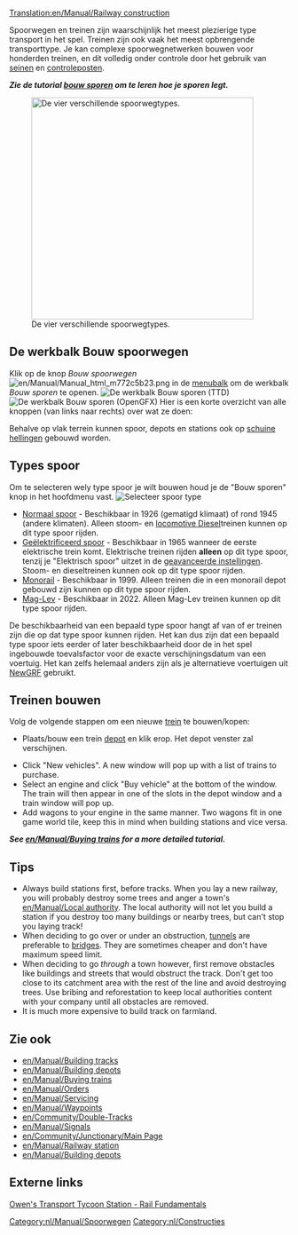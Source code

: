[[Translation:en/Manual/Railway construction]]
{{nl/Vertaling|en/Manual/Railway construction|5}}{{nl/Manual/Inhoudsopgave}}

Spoorwegen en treinen zijn waarschijnlijk het meest plezierige type transport in het spel. Treinen zijn ook vaak het meest opbrengende transporttype. Je kan complexe spoorwegnetwerken bouwen voor honderden treinen, en dit volledig onder controle door het gebruik van [[nl/Manual/Seinen|seinen]] en [[nl/Controlepost|controleposten]].

'''''Zie de tutorial [[nl/Manual/Bouw sporen|bouw sporen]] om te leren hoe je sporen legt.'''''


[[File:en/Manual/4 Types of railway.png|thumb|none|400px|De vier verschillende spoorwegtypes.]]

== De werkbalk Bouw spoorwegen ==
Klik op de knop ''Bouw spoorwegen'' [[File:en/Manual/Manual html m772c5b23.png]] in de [[nl/Manual/Spelinterface#de-menubalk|menubalk]] om de werkbalk ''Bouw sporen'' te openen.
[[File:en/Manual/Railroad ConstructionTTD.png|none|frame|De werkbalk ''Bouw sporen'' (TTD)]]
[[File:nl/Manual/Bouw spoorwegen.png|none|frame|De werkbalk ''Bouw sporen'' (OpenGFX)]]
Hier is een korte overzicht van alle knoppen (van links naar rechts) over wat ze doen:
{{en/Manual/Railway toolbar overview}}

Behalve op vlak terrein kunnen spoor, depots en stations ook op [[nl/Schuine hellingen|schuine hellingen]] gebouwd worden.

==Types spoor==
Om te selecteren wely type spoor je wilt bouwen houd je de "Bouw sporen" knop in het hoofdmenu vast.
[[File:en/Manual/Openttd-rail1.png|none|frame|Selecteer spoor type]]
* [[nl/Spoor|Normaal spoor]] - Beschikbaar in 1926 (gematigd klimaat) of rond 1945 (andere klimaten). Alleen stoom- en [https://www.wikipedia.org/wiki/Diesel locomotive Diesel]treinen kunnen op dit type spoor rijden.
* [[nl/Geelektrificeerd spoor|Geëlektrificeerd spoor]] - Beschikbaar in 1965 wanneer de eerste elektrische trein komt. Elektrische treinen rijden '''alleen''' op dit type spoor, tenzij je "Elektrisch spoor" uitzet in de [[nl/Geavanceerde Instellingen|geavanceerde instellingen]]. Stoom- en dieseltreinen kunnen ook op dit type spoor rijden.
* [[nl/Manual/Base Set/Monorail|Monorail]] - Beschikbaar in 1999. Alleen treinen die in een monorail depot gebouwd zijn kunnen op dit type spoor rijden.
* [[nl/Manual/Base Set/MagLev|Mag-Lev]] - Beschikbaar in 2022. Alleen Mag-Lev treinen kunnen op dit type spoor rijden.

De beschikbaarheid van een bepaald type spoor hangt af van of er treinen zijn die op dat type spoor kunnen rijden. Het kan dus zijn dat een bepaald type spoor iets eerder of later beschikbaarheid door de in het spel ingebouwde toevalsfactor voor de exacte verschijningsdatum van een voertuig. Het kan zelfs helemaal anders zijn als je alternatieve voertuigen uit [[nl/Manual/NewGRF|NewGRF]] gebruikt.

==Treinen bouwen==
Volg de volgende stappen om een nieuwe [[nl/Trein|trein]] te bouwen/kopen:
*Plaats/bouw een trein [[nl/Depot|depot]] en klik erop. Het depot venster zal verschijnen.

*Click "New vehicles". A new window will pop up with a list of trains to purchase. 
*Select an engine and click "Buy vehicle" at the bottom of the window. The train will then appear in one of the slots in the depot window and a train window will pop up. 
*Add wagons to your engine in the same manner. Two wagons fit in one game world tile, keep this in mind when building stations and vice versa.


'''''See [[en/Manual/Buying trains]] for a more detailed tutorial.'''''

==Tips==
* Always build stations first, before tracks. When you lay a new railway, you will probably destroy some trees and anger a town's [[en/Manual/Local authority]]. The local authority will not let you build a station if you destroy too many buildings or nearby trees, but can't stop you laying track!
* When deciding to go over or under an obstruction, [[en/Manual/Tunnels|tunnels]] are preferable to [[en/Manual/Bridges|bridges]]. They are sometimes cheaper and don't have maximum speed limit.
* When deciding to go ''through'' a town however, first remove obstacles like buildings and streets that would obstruct the track. Don't get too close to its catchment area with the rest of the line and avoid destroying trees. Use bribing and reforestation to keep local authorities content with your company until all obstacles are removed.
* It is much more expensive to build track on farmland.

==Zie ook==
*[[en/Manual/Building tracks]]
*[[en/Manual/Building depots]]
*[[en/Manual/Buying trains]]
*[[en/Manual/Orders]]
*[[en/Manual/Servicing]]
*[[en/Manual/Waypoints]]
*[[en/Community/Double-Tracks]]
*[[en/Manual/Signals]]
*[[en/Community/Junctionary/Main Page]]
*[[en/Manual/Railway station]]
*[[en/Manual/Building depots]]

==Externe links==
[http://www.transporttycoon.net/rail Owen's Transport Tycoon Station - Rail Fundamentals]

[[Category:nl/Manual/Spoorwegen]]
[[Category:nl/Constructies]]